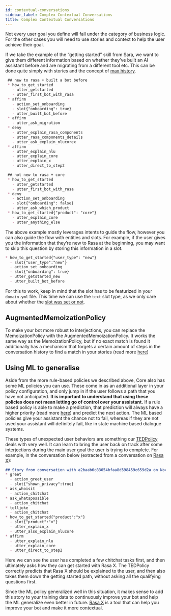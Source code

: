 ```yaml
---
id: contextual-conversations
sidebar_label: Complex Contextual Conversations
title: Complex Contextual Conversations
---
```


<a aria-hidden="true" tabIndex="-1" className="anchor enhancedAnchor" id="more-complex-contextual-conversations"></a>

Not every user goal you define will fall under the category of business logic. For the
other cases you will need to use stories and context to help the user achieve their goal.

If we take the example of the “getting started” skill from Sara, we want to give them
different information based on whether they’ve built an AI assistant before and are
migrating from a different tool etc. This can be done quite simply with stories and
the concept of [max history](./policies.mdx#max-history).

```md
 ## new to rasa + built a bot before
 * how_to_get_started
   - utter_getstarted
   - utter_first_bot_with_rasa
 * affirm
   - action_set_onboarding
   - slot{"onboarding": true}
   - utter_built_bot_before
 * affirm
   - utter_ask_migration
 * deny
   - utter_explain_rasa_components
   - utter_rasa_components_details
   - utter_ask_explain_nlucorex
 * affirm
   - utter_explain_nlu
   - utter_explain_core
   - utter_explain_x
   - utter_direct_to_step2

 ## not new to rasa + core
 * how_to_get_started
   - utter_getstarted
   - utter_first_bot_with_rasa
 * deny
   - action_set_onboarding
   - slot{"onboarding": false}
   - utter_ask_which_product
 * how_to_get_started{"product": "core"}
   - utter_explain_core
   - utter_anything_else
```

The above example mostly leverages intents to guide the flow, however you can also
guide the flow with entities and slots. For example, if the user gives you the
information that they’re new to Rasa at the beginning, you may want to skip this
question by storing this information in a slot.

```md
* how_to_get_started{"user_type": "new"}
  - slot{"user_type":"new"}
  - action_set_onboarding
  - slot{"onboarding": true}
  - utter_getstarted_new
  - utter_built_bot_before
```

For this to work, keep in mind that the slot has to be featurized in your `domain.yml`
file. This time we can use the `text` slot type, as we only care about whether the
[slot was set or not](./domain.mdx#slots/).

## AugmentedMemoizationPolicy

To make your bot more robust to interjections, you can replace the MemoizationPolicy
with the AugmentedMemoizationPolicy. It works the same way as the MemoizationPolicy,
but if no exact match is found it additionally has a mechanism that forgets a certain
amount of steps in the conversation history to find a match in your stories (read more
[here](policies.mdx#augmented-memoization-policy))

## Using ML to generalise

Aside from the more rule-based policies we described above, Core also has some ML
policies you can use. These come in as an additional layer in your policy configuration,
and only jump in if the user follows a path that you have not anticipated. **It is important
to understand that using these policies does not mean letting go of control over your
assistant.** If a rule based policy is able to make a prediction, that prediction will
always have a higher priority (read more [here](./policies.mdx#action-selection)) and predict the next action. The
ML based policies give your assistant the chance not to fail, whereas if they are not
used your assistant will definitely fail, like in state machine based dialogue systems.

These types of unexpected user behaviors are something our [TEDPolicy](https://blog.rasa.com/unpacking-the-ted-policy-in-rasa-open-source/) deals with
very well. It can learn to bring the user back on track after some
interjections during the main user goal the user is trying to complete. For example,
in the conversation below (extracted from a conversation on [Rasa X](https://rasa.com/docs/rasa-x/review-conversations/)):

```md
## Story from conversation with a2baab6c83054bfaa8d598459c659d2a on November 28th 2019
* greet
  - action_greet_user
  - slot{"shown_privacy":true}
* ask_whoisit
  - action_chitchat
* ask_whatspossible
  - action_chitchat
* telljoke
  - action_chitchat
* how_to_get_started{"product":"x"}
  - slot{"product":"x"}
  - utter_explain_x
  - utter_also_explain_nlucore
* affirm
  - utter_explain_nlu
  - utter_explain_core
  - utter_direct_to_step2
```

Here we can see the user has completed a few chitchat tasks first, and then ultimately
asks how they can get started with Rasa X. The TEDPolicy correctly predicts that
Rasa X should be explained to the user, and then also takes them down the getting started
path, without asking all the qualifying questions first.

Since the ML policy generalized well in this situation, it makes sense to add this story
to your training data to continuously improve your bot and help the ML generalize even
better in future. [Rasa X](https://rasa.com/docs/rasa-x/) is a tool that can help
you improve your bot and make it more contextual.
